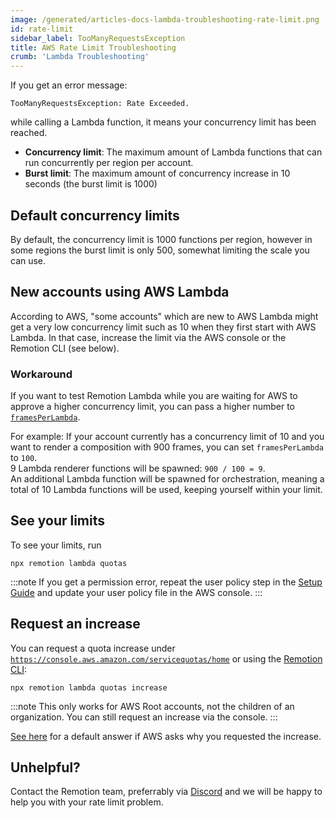 ```yaml
---
image: /generated/articles-docs-lambda-troubleshooting-rate-limit.png
id: rate-limit
sidebar_label: TooManyRequestsException
title: AWS Rate Limit Troubleshooting
crumb: 'Lambda Troubleshooting'
---
```


If you get an error message:

```
TooManyRequestsException: Rate Exceeded.
```

while calling a Lambda function, it means your concurrency limit has been reached.

- **Concurrency limit**: The maximum amount of Lambda functions that can run concurrently per region per account.
- **Burst limit**: The maximum amount of concurrency increase in 10 seconds (the burst limit is 1000)

## Default concurrency limits

By default, the concurrency limit is 1000 functions per region, however in some regions the burst limit is only 500, somewhat limiting the scale you can use.

## New accounts using AWS Lambda

According to AWS, "some accounts" which are new to AWS Lambda might get a very low concurrency limit such as 10 when they first start with AWS Lambda. In that case, increase the limit via the AWS console or the Remotion CLI (see below).

### Workaround

If you want to test Remotion Lambda while you are waiting for AWS to approve a higher concurrency limit, you can pass a higher number to [`framesPerLambda`](/docs/lambda/rendermediaonlambda#framesperlambda).

For example: If your account currently has a concurrency limit of 10 and you want to render a composition with 900 frames, you can set `framesPerLambda` to `100`.  
9 Lambda renderer functions will be spawned: `900 / 100 = 9`.  
An additional Lambda function will be spawned for orchestration, meaning a total of 10 Lambda functions will be used, keeping yourself within your limit.

## See your limits

To see your limits, run

```
npx remotion lambda quotas
```

:::note
If you get a permission error, repeat the user policy step in the [Setup Guide](/docs/lambda/setup) and update your user policy file in the AWS console.
:::

## Request an increase

You can request a quota increase under [`https://console.aws.amazon.com/servicequotas/home`](https://console.aws.amazon.com/servicequotas/home) or using the [Remotion CLI](/docs/lambda/cli/quotas):

```
npx remotion lambda quotas increase
```

:::note
This only works for AWS Root accounts, not the children of an organization. You can still request an increase via the console.
:::

[See here](/docs/lambda/limits#if-aws-asks-you-for-the-reason) for a default answer if AWS asks why you requested the increase.

## Unhelpful?

Contact the Remotion team, preferrably via [Discord](https://remotion.dev/discord) and we will be happy to help you with your rate limit problem.
